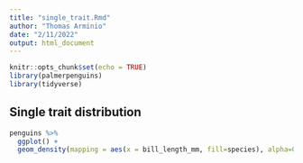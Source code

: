 ```yaml
---
title: "single_trait.Rmd"
author: "Thomas Arminio"
date: "2/11/2022"
output: html_document
---
```


```r
knitr::opts_chunk$set(echo = TRUE)
library(palmerpenguins)
library(tidyverse)
```

## Single trait distribution
```r
penguins %>%
  ggplot() +
  geom_density(mapping = aes(x = bill_length_mm, fill=species), alpha=0.5)
```